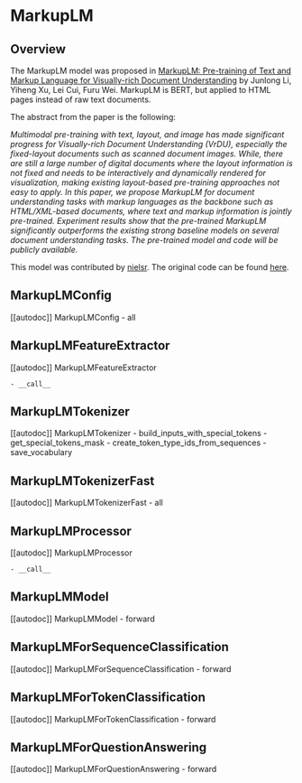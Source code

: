 <!--Copyright 2022 The HuggingFace Team. All rights reserved.

Licensed under the Apache License, Version 2.0 (the "License"); you may not use this file except in compliance with
the License. You may obtain a copy of the License at

http://www.apache.org/licenses/LICENSE-2.0

Unless required by applicable law or agreed to in writing, software distributed under the License is distributed on
an "AS IS" BASIS, WITHOUT WARRANTIES OR CONDITIONS OF ANY KIND, either express or implied. See the License for the
specific language governing permissions and limitations under the License.
-->

# MarkupLM

## Overview

The MarkupLM model was proposed in [MarkupLM: Pre-training of Text and Markup Language for Visually-rich Document
Understanding](https://arxiv.org/abs/2110.08518) by Junlong Li, Yiheng Xu, Lei Cui, Furu Wei. MarkupLM is BERT, but
applied to HTML pages instead of raw text documents.

The abstract from the paper is the following:

*Multimodal pre-training with text, layout, and image has made significant progress for Visually-rich Document
Understanding (VrDU), especially the fixed-layout documents such as scanned document images. While, there are still a
large number of digital documents where the layout information is not fixed and needs to be interactively and
dynamically rendered for visualization, making existing layout-based pre-training approaches not easy to apply. In this
paper, we propose MarkupLM for document understanding tasks with markup languages as the backbone such as
HTML/XML-based documents, where text and markup information is jointly pre-trained. Experiment results show that the
pre-trained MarkupLM significantly outperforms the existing strong baseline models on several document understanding
tasks. The pre-trained model and code will be publicly available.*

This model was contributed by [nielsr](https://huggingface.co/nielsr). The original code can be found [here](https://github.com/microsoft/unilm/tree/master/markuplm).

## MarkupLMConfig

[[autodoc]] MarkupLMConfig
    - all

## MarkupLMFeatureExtractor

[[autodoc]] MarkupLMFeatureExtractor

    - __call__

## MarkupLMTokenizer

[[autodoc]] MarkupLMTokenizer
    - build_inputs_with_special_tokens
    - get_special_tokens_mask
    - create_token_type_ids_from_sequences
    - save_vocabulary

## MarkupLMTokenizerFast

[[autodoc]] MarkupLMTokenizerFast
    - all

## MarkupLMProcessor

[[autodoc]] MarkupLMProcessor

    - __call__

## MarkupLMModel

[[autodoc]] MarkupLMModel
    - forward

## MarkupLMForSequenceClassification

[[autodoc]] MarkupLMForSequenceClassification
    - forward

## MarkupLMForTokenClassification

[[autodoc]] MarkupLMForTokenClassification
    - forward

## MarkupLMForQuestionAnswering

[[autodoc]] MarkupLMForQuestionAnswering
    - forward